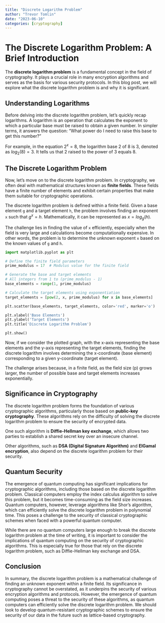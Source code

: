 ```yaml
---
title: "Discrete Logarithm Problem"
author: "Trevor Tomlin"
date: "2023-06-10"
categories: [cryptography]
---
```


# The Discrete Logarithm Problem: A Brief Introduction

The **discrete logarithm problem** is a fundamental concept in the field of cryptography. It plays a crucial role in many encryption algorithms and serves as the basis for various security protocols. In this blog post, we will explore what the discrete logarithm problem is and why it is significant.

## Understanding Logarithms

Before delving into the discrete logarithm problem, let's quickly recap logarithms. A logarithm is an operation that calculates the exponent to which a particular base must be raised to obtain a given number. In simpler terms, it answers the question: "What power do I need to raise this base to get this number?"

For example, in the equation $2^x = 8$, the logarithm base 2 of 8 is 3, denoted as $log_2(8) = 3$. It tells us that 2 raised to the power of 3 equals 8.

## The Discrete Logarithm Problem

Now, let's move on to the discrete logarithm problem. In cryptography, we often deal with mathematical structures known as **finite fields**. These fields have a finite number of elements and exhibit certain properties that make them suitable for cryptographic operations.

The discrete logarithm problem is defined within a finite field. Given a base element `g` and a target element `h`, the problem involves finding an exponent `x` such that $g^x = h.$ Mathematically, it can be represented as $x = log_g(h).$

The challenge lies in finding the value of `x` efficiently, especially when the field is very large and calculations become computationally expensive. In other words, the problem is to determine the unknown exponent `x` based on the known values of `g` and `h`.

```python
import matplotlib.pyplot as plt

# Define the finite field parameters
prime_modulus = 17  # Modulus value for the finite field

# Generate the base and target elements
# All integers from 1 to (prime_modulus - 1)
base_elements = range(1, prime_modulus)  

# Calculate the target elements using exponentiation
target_elements = [pow(2, x, prime_modulus) for x in base_elements]  

plt.scatter(base_elements, target_elements, color='red', marker='o')

plt.xlabel('Base Elements')
plt.ylabel('Target Elements')
plt.title('Discrete Logarithm Problem')

plt.show()
```

Now, if we consider the plotted graph, with the x-axis representing the base elements and the y-axis representing the target elements, finding the discrete logarithm involves determining the x-coordinate (base element) corresponding to a given y-coordinate (target element).

The challenge arises because, in a finite field, as the field size (p) grows larger, the number of possible base and target elements increases exponentially.

## Significance in Cryptography

The discrete logarithm problem forms the foundation of various cryptographic algorithms, particularly those based on **public-key cryptography**. These algorithms rely on the difficulty of solving the discrete logarithm problem to ensure the security of encrypted data.

One such algorithm is **Diffie-Hellman key exchange**, which allows two parties to establish a shared secret key over an insecure channel. 

Other algorithms, such as **DSA (Digital Signature Algorithm)** and **ElGamal encryption**, also depend on the discrete logarithm problem for their security. 

## Quantum Security

The emergence of quantum computing has significant implications for cryptographic algorithms, including those based on the discrete logarithm problem. Classical computers employ the index calculus algorithm to solve this problem, but it becomes time-consuming as the field size increases. Quantum computers, however, leverage algorithms like Shor's algorithm, which can efficiently solve the discrete logarithm problem in polynomial time. This poses a challenge to the security of classical cryptographic schemes when faced with a powerful quantum computer.

While there are no quantum computers large enough to break the discrete logarithm problem at the time of writing, it is important to consider the implications of quantum computing on the security of cryptographic algorithms. This is especially true for those that rely on the discrete logarithm problem, such as Diffie-Hellman key exchange and DSA.

## Conclusion

In summary, the discrete logarithm problem is a mathematical challenge of finding an unknown exponent within a finite field. Its significance in cryptography cannot be overstated, as it underpins the security of various encryption algorithms and protocols. However, the emergence of quantum computing poses a threat to the security of these algorithms, as quantum computers can efficiently solve the discrete logarithm problem. We should look to develop quantum-resistant cryptographic schemes to ensure the security of our data in the future such as lattice-based cryptography.